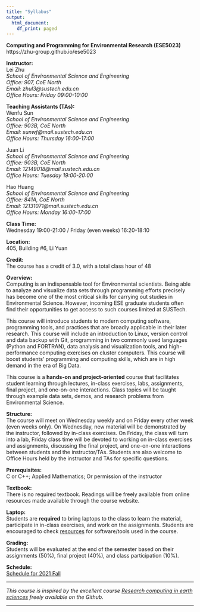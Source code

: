 ---
title: "Syllabus"
output:
  html_document:
    df_print: paged
---
**Computing and Programming for Environmental Research (ESE5023)**  
https://zhu-group.github.io/ese5023  

**Instructor:**  
Lei Zhu   
*School of Environmental Science and Engineering  
Office: 907, CoE North    
Email: zhul3@sustech.edu.cn  
Office Hours: Friday 09:00-10:00*  

**Teaching Assistants (TAs):**   
Wenfu Sun    
*School of Environmental Science and Engineering  
Office: 903B, CoE North   
Email: sunwf@mail.sustech.edu.cn  
Office Hours: Thursday 16:00-17:00 *  

Juan Li    
*School of Environmental Science and Engineering  
Office: 903B, CoE North    
Email: 12149018@mail.sustech.edu.cn  
Office Hours: Tuesday 19:00-20:00*  

Hao Huang    
*School of Environmental Science and Engineering  
Office: 841A, CoE North   
Email: 12131071@mail.sustech.edu.cn  
Office Hours: Monday 16:00-17:00*  

**Class Time:**   
Wednesday 19:00-21:00 / Friday (even weeks) 16:20-18:10

**Location:**   
405, Building #6, Li Yuan  

**Credit:**   
The course has a credit of 3.0, with a total class hour of 48

**Overview:**   
Computing is an indispensable tool for Environmental scientists. Being able to analyze and visualize data sets through programming efforts precisely has become one of the most critical skills for carrying out studies in Environmental Science. However, incoming ESE graduate students often find their opportunities to get access to such courses limited at SUSTech.   

This course will introduce students to modern computing software, programming tools, and practices that are broadly applicable in their later research. This course will include an introduction to Linux, version control and data backup with Git, programming in two commonly used languages (Python and FORTRAN), data analysis and visualization tools, and high-performance computing exercises on cluster computers. This course will boost students’ programming and computing skills, which are in high demand in the era of Big Data. 

This course is a **hands-on and project-oriented** course that facilitates student learning through lectures, in-class exercises, labs, assignments, final project, and one-on-one interactions. Class topics will be taught through example data sets, demos, and research problems from Environmental Science.  

**Structure:**   
The course will meet on Wednesday weekly and on Friday every other week (even weeks only). On Wednesday, new material will be demonstrated by the instructor, followed by in-class exercises. On Friday, the class will turn into a lab, Friday class time will be devoted to working on in-class exercises and assignments, discussing the final project, and one-on-one interactions between students and the instructor/TAs. Students are also welcome to Office Hours held by the instructor and TAs for specific questions.

**Prerequisites:**  
C or C++; Applied Mathematics; Or permission of the instructor

**Textbook:**   
There is no required textbook. Readings will be freely available from online resources made available through the course website.

**Laptop:**   
Students are **required** to bring laptops to the class to learn the material, participate in in-class exercises, and work on the assignments. Students are encouraged to check [resources](https://zhu-group.github.io/ese5023/Resource.html) for software/tools used in the course.

**Grading:**   
Students will be evaluated at the end of the semester based on their assignments (50%), final project (40%), and class participation (10%).

**Schedule:**  
[Schedule for 2021 Fall](https://zhu-group.github.io/ese5023/Schedule.html) 

***

*This course is inspired by the excellent course [Research computing in earth sciences](https://rabernat.github.io/research_computing/) freely available on the Github.*

***